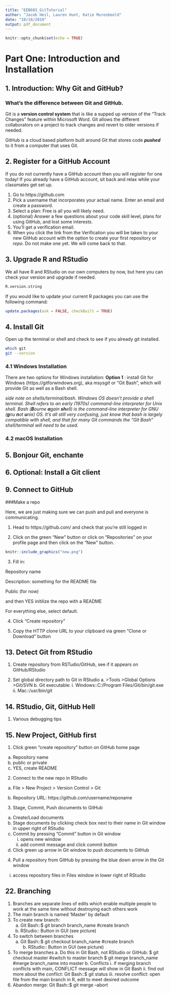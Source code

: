 ```yaml
---
title: "EEB603_GitTutorial"
author: "Jacob Heil, Lauren Hunt, Katie Murenbeeld"
date: "10/18/2019"
output: pdf_document
---
```


```r
knitr::opts_chunk$set(echo = TRUE)
```
# Part One: Introduction and Installation 

## 1. Introduction: Why Git and GitHub?
### What's the difference between Git and GitHub.
Git is a **version control system** that is like a supped up version of the "Track Changes" feature within Microsoft Word. Git allows the different collaborators on a project to track changes and revert to older versions if needed. 

GitHub is a cloud based platform built around Git that stores code *__pushed__* to it from a computer that uses Git.


## 2. Register for a GitHub Account

If you do not currently have a GitHub account then you will register for one today! If you already have a GitHub account, sit back and relax while your classmates get set up.

1. Go to https://github.com
2. Pick a username that incorporates your actual name. Enter an email and create a password.
3. Select a plan: Free is all you will likely need.
4. (optional) Answer a few questions about your code skill level, plans for using GitHub, and lost some interests.
5. You'll get a verification email. 
6. When you click the link from the Verification you will be taken to your new GitHub account with the option to create your first repository or *repo*. Do not make one yet. We will come back to that. 

## 3. Upgrade R and RStudio
We all have R and RStudio on our own computers by now, but here you can check your version and upgrade if needed.

```r
R.version.string
```

If you would like to update your current R packages you can use the following command:

```r
update.packages(ask = FALSE, checkBuilt = TRUE)
```

## 4. Install Git
Open up the terminal or shell and check to see if you already git installed.

```bash
which git
git --version
```

### 4.1 Windows Installation
There are two options for Windows installation:
**Option 1** : install Git for Windows (https://gitforwindows.org), aka _msysgit_ or "Git Bash", which will provide Git as well as a Bash shell.

_side note on shells/terminal/bash. Windows OS doesn't provide a shell terminal. Shell refers to an early (1970s) command-line interpreter for Unix shell.  Bash (**B**ourne **a**gain **sh**ell) is the command-line interpreter for GNU (**g**nu **n**ot **u**nix) OS. It's all still very confusing, just know that bash is largely compatible with shell, and that for many Git commands the "Git Bash" shell/terminal will need to be used._

### 4.2 macOS Installation

## 5. Bonjour Git, enchante

## 6. Optional: Install a Git client

## 9. Connect to GitHub 

###Make a repo

Here, we are just making sure we can push and pull and everyone is communicating.

1. Head to https://github.com/ and check that you're still logged in

2. Click on the green "New" button or click on "Repositories" on your profile page and then click on the "New" button. 
```r
knitr::include_graphics("new.png")
```

3. Fill in:

Repository name 

Description: something for the README file

Public (for now)

and then YES initilize the repo with a README

For everything else, select default.

4. Click "Create repository"

5. Copy the HTTP clone URL to your clipboard via green "Clone or Download" button

## 13. Detect Git from RStudio

1. Create repository from RSTudio/GitHub, see if it appears on GitHub/RStudio

2. Set global directory path to Git in RStudio
		a. >Tools >Global Options >Git/SVN
		b. Git executable:
			  i. Windows::C:/Program Files/Git/bin/git.exe
			  ii. Mac::/usr/bin/git
        
## 14. RStudio, Git, GitHub Hell
 
1. Various debugging tips
 
## 15. New Project, GitHub first
 
1. Click green "create repository" button on GitHub home page
  a. Repository name
  b. public or private
  c. YES, create README
 
2. Connect to the new repo in RStudio
  a. File > New Project > Version Control > Git
  
  b. Repository URL: https://github.com/username/reponame
  
3. Stage, Commit, Push documents to GitHub
  a. Create/Load documents
  b. Stage documents by clicking check box next to their name in Git window in upper right of RStudio
  c. Commit by pressing "Commit" button in Git window
      i. opens new window
      ii. add commit message and click commit button
  d. Click green up arrow in Git window to push documents to GitHub
    
4. Pull a repository from GitHub by pressing the blue down arrow in the Git window
  i. access repository files in Files window in lower right of RStudio
  
## 22. Branching
1. Branches are separate lines of edits which enable multiple people to work at the same time without destroying each others work
2. The main branch is named ‘Master’ by default
3. To create new branch:
	a. Git Bash::$ git branch branch_name #create branch
	b. RStudio:: Button in GUI (see picture)
4. To switch between branches
	a. Git Bash::$ git checkout branch_name #create branch
    	b. RStudio:: Button in GUI (see picture)
5. To merge branches
    	a. Do this in Git Bash, not RStudio or GitHub:
        	$ git checkout master #switch to master branch
        	$ git merge branch_name #merge branch_name into master
    	b. Conflicts
        	i. if merging branch conflicts with main, CONFLICT message will show in Git Bash
        	ii. find out more about the conflict: Git Bash::$ git status
        	iii. resolve conflict: open file from the main branch in R, edit to meet desired outcome
6. Abandon merge: Git Bash::$ git merge --abort
 




